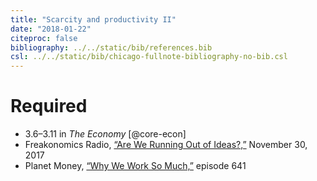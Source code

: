 ```yaml
---
title: "Scarcity and productivity II"
date: "2018-01-22"
citeproc: false
bibliography: ../../static/bib/references.bib
csl: ../../static/bib/chicago-fullnote-bibliography-no-bib.csl
---
```


# Required

- <i class="fa fa-book" aria-hidden="true"></i> 3.6–3.11 in *The Economy* [@core-econ]
- <i class="fa fa-podcast" aria-hidden="true"></i> Freakonomics Radio, ["Are We Running Out of Ideas?,"](http://freakonomics.com/podcast/no-new-ideas/) November 30, 2017
- <i class="fa fa-podcast" aria-hidden="true"></i> Planet Money, ["Why We Work So Much,"](https://www.npr.org/sections/money/2015/07/24/426017148/episode-641-why-we-work-so-much) episode 641
